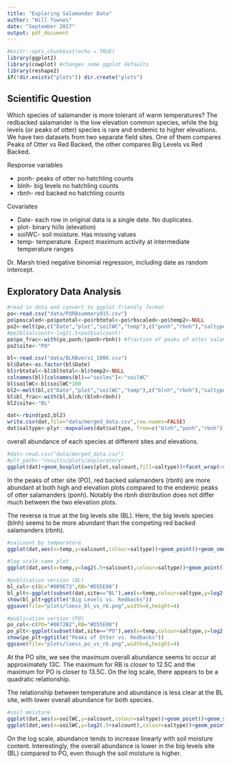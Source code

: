 ```yaml
---
title: "Exploring Salamander Data"
author: "Will Townes"
date: "September 2017"
output: pdf_document
---
```


```r
#knitr::opts_chunk$set(echo = TRUE)
library(ggplot2)
library(cowplot) #changes some ggplot defaults
library(reshape2)
if(!dir.exists("plots")) dir.create("plots")
```

## Scientific Question

Which species of salamander is more tolerant of warm temperatures? The redbacked salamander is the low elevation common species, while the big levels (or peaks of otter) species is rare and endemic to higher elevations. We have two datasets from two separate field sites. One of them compares Peaks of Otter vs Red Backed, the other compares Big Levels vs Red Backed.

Response variables

* ponh- peaks of otter no hatchling counts
* blnh- big levels no hatchling counts
* rbnh- red backed no hatchling counts

Covariates

* Date- each row in original data is a single date. No duplicates.
* plot- binary hi/lo (elevation)
* soilWC- soil moisture. Has missing values
* temp- temperature. Expect maximum activity at intermediate temperature ranges

Dr. Marsh tried negative binomial regression, including date as random intercept.

## Exploratory Data Analysis

```r
#read in data and convert to ggplot friendly format
po<-read.csv("data/PORBsummary915.csv")
po$poscaled<-po$pototal<-po$rbtotal<-po$rbscaled<-po$temp2<-NULL
po2<-melt(po,c("Date","plot","soilWC","temp"),c("ponh","rbnh"),"saltype",value.name="salcount")
#po2$lsalcount<-log2(.5+po2$salcount)
po$po_frac<-with(po,ponh/(ponh+rbnh)) #fraction of peaks of otter salamanders
po2$site<-"PO"

bl<-read.csv("data/BLRBvers1_1006.csv")
bl$Date<-as.factor(bl$Date)
bl$rbtotal<-bl$bltotal<-bl$temp2<-NULL
colnames(bl)[colnames(bl)=="soilms"]<-"soilWC"
bl$soilWC<-bl$soilWC*100
bl2<-melt(bl,c("Date","plot","soilWC","temp"),c("blnh","rbnh"),"saltype",value.name="salcount")
bl$bl_frac<-with(bl,blnh/(blnh+rbnh))
bl2$site<-"BL"

dat<-rbind(po2,bl2)
write.csv(dat,file="data/merged_data.csv",row.names=FALSE)
dat$saltype<-plyr::mapvalues(dat$saltype, from=c("blnh","ponh","rbnh"), to=c("BL","PO","RB"))
```

overall abundance of each species at different sites and elevations.

```r
#dat<-read.csv("data/merged_data.csv")
#plt_path<-"results/plots/exploratory"
ggplot(dat)+geom_boxplot(aes(plot,salcount,fill=saltype))+facet_wrap(~site,scales="free")+ylab("count of adult salamanders")+theme_bw()
```

In the peaks of otter site (PO), red backed salamanders (rbnh) are more abundant at both high and elevation plots compared to the endemic peaks of otter salamanders (ponh). Notably the rbnh distribution does not differ much between the two elevation plots.

The reverse is true at the big levels site (BL). Here, the big levels species (blnh) seems to be more abundant than the competing red backed salamanders (rbnh).

```r
#salcount by temperature
ggplot(dat,aes(x=temp,y=salcount,colour=saltype))+geom_point()+geom_smooth()+facet_wrap(~site,scales="free",nrow=1)+theme_bw()+ylab("count of adult salamanders")

#log scale same plot
ggplot(dat,aes(x=temp,y=log2(.5+salcount),colour=saltype))+geom_point()+geom_smooth()+facet_wrap(~site,scales="free",nrow=1)+theme_bw()

#publication version (BL)
bl_col<-c(BL="#009E73",RB="#D55E00")
bl_plt<-ggplot(subset(dat,site=="BL"),aes(x=temp,colour=saltype,y=log2(1+salcount)))+ylab("log2(1+salamander count)")+scale_color_manual(values=bl_col)+geom_point()+geom_smooth()+guides(colour=guide_legend(title="species"))+xlab("temperature (C)")
show(bl_plt+ggtitle("Big Levels vs. Redbacks"))
ggsave(file="plots/loess_bl_vs_rb.png",width=6,height=4)

#publication version (PO)
po_col<-c(PO="#0072B2",RB="#D55E00")
po_plt<-ggplot(subset(dat,site=="PO"),aes(x=temp,colour=saltype,y=log2(1+salcount)))+ylab("log2(1+salamander count)")+scale_color_manual(values=po_col)+geom_point()+geom_smooth()+guides(colour=guide_legend(title="species"))+xlab("temperature (C)")
show(po_plt+ggtitle("Peaks of Otter vs. Redbacks"))
ggsave(file="plots/loess_po_vs_rb.png",width=6,height=4)
```

At the PO site, we see the maximum overall abundance seems to occur at approximately 13C. The maximum for RB is closer to 12.5C and the maximum for PO is closer to 13.5C. On the log scale, there appears to be a quadratic relationship.

The relationship between temperature and abundance is less clear at the BL site, with lower overall abundance for both species.

```r
#soil moisture
ggplot(dat,aes(x=soilWC,y=salcount,colour=saltype))+geom_point()+geom_smooth()+theme_bw()+facet_grid(site~.,scales="free_y")
ggplot(dat,aes(x=soilWC,y=log2(.5+salcount),colour=saltype))+geom_point()+geom_smooth()+theme_bw()+facet_grid(site~.,scales="free_y")
```

On the log scale, abundance tends to increase linearly with soil moisture content. Interestingly, the overall abundance is lower in the big levels site (BL) compared to PO, even though the soil moisture is higher.